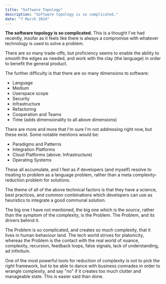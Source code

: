 ```yaml
---
title: "Software Topology"
description: "Software topology is so complicated."
date: "7 March 2024"
---
```


**The software topology is so complicated.** This is a thought I've had recently, insofar as it feels like there is always a compromise with whatever technology is used to solve a problem.

There are so many trade-offs, but proficiency seems to enable the ability to smooth the edges as needed, and work with the clay (the language) in order to benefit the general product.

The further difficulty is that there are so many dimensions to software:

- Language
- Medium
- Userspace scope
- Security
- Infrastructure
- Refactoring
- Cooperation and Teams
- Time (adds dimensionality to all above dimensions)

There are more and more that I'm sure I'm not addressing right now, but these exist. Some notable mentions would be:

- Paradigms and Patterns
- Integration Platforms
- Cloud Platforms (above: Infrastructure)
- Operating Systems

These all accumulate, and I feel as if developers (and myself) resolve to treating to problem as a language problem, rather than a meta complexity-reduction problem for solutions.

The theme of all of the above technical factors is that they have a science, best practices, and common combinations which developers can use as heuristics to integrate a good communal solution. 

The big one I have not mentioned, the big one which is the *source*, rather than the *symptom* of the complexity, is the Problem. The Problem, and its drivers behind it.

The Problem is so complicated, and creates so much complexity, that it lives in human behaviour land. The tech world strives for platonicity, whereas the Problem is the contact with the real world of nuance, complexity, recursion, feedback loops, false signals, lack of understanding, ad infinitum. 

One of the most powerful tools for reduction of complexity is not to pick the *right* framework, but to be able to dance with business comrades in order to wrangle complexity, and say "no" if it creates too much clutter and manageable state. This is easier said than done.
